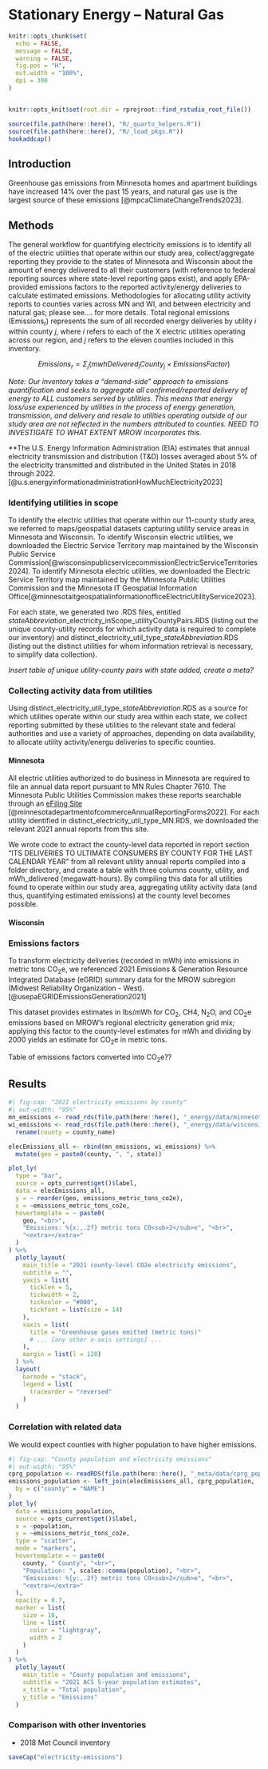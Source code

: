 # Stationary Energy -- Natural Gas

```r
knitr::opts_chunk$set(
  echo = FALSE,
  message = FALSE,
  warning = FALSE,
  fig.pos = "H",
  out.width = "100%",
  dpi = 300
)


knitr::opts_knit$set(root.dir = rprojroot::find_rstudio_root_file())
```

```r
source(file.path(here::here(), "R/_quarto_helpers.R"))
source(file.path(here::here(), "R/_load_pkgs.R"))
hookaddcap()
```

## Introduction

Greenhouse gas emissions from Minnesota homes and apartment buildings have increased 14% over the past 15 years, and natural gas use is the largest source of these emissions [@mpcaClimateChangeTrends2023].

## Methods

The general workflow for quantifying electricity emissions is to identify all of the electric utilities that operate within our study area, collect/aggregate reporting they provide to the states of Minnesota and Wisconsin about the amount of energy delivered to all their customers (with reference to federal reporting sources where state-level reporting gaps exist), and apply EPA-provided emissions factors to the reported activity/energy deliveries to calculate estimated emissions. Methodologies for allocating utility activity reports to counties varies across MN and WI, and between electricity and natural gas; please see.... for more details. Total regional emissions (Emissions~r~) represents the sum of all recorded energy deliveries by utility *i* within county *j*, where *i* refers to each of the X electric utilities operating across our region, and *j* refers to the eleven counties included in this inventory.

$$Emissions_r = \Sigma_j (mwhDelivered_iCounty_j \times {Emissions Factor}) $$

*Note: Our inventory takes a "demand-side" approach to emissions quantification and seeks to aggregate all confirmed/reported delivery of energy to ALL customers served by utilities. This means that energy loss/use experienced by utilities in the process of energy generation, transmission, and delivery and resale to utilities operating outside of our study area are not reflected in the numbers attributed to counties. NEED TO INVESTIGATE TO WHAT EXTENT MROW incorporates this.*

\*\*The U.S. Energy Information Administration (EIA) estimates that annual electricity transmission and distribution (T&D) losses averaged about 5% of the electricity transmitted and distributed in the United States in 2018 through 2022. [@u.s.energyinformationadministrationHowMuchElectricity2023]

### Identifying utilities in scope

To identify the electric utilities that operate within our 11-county study area, we referred to maps/geospatial datasets capturing utility service areas in Minnesota and Wisconsin. To identify Wisconsin electric utilities, we downloaded the Electric Service Territory map maintained by the Wisconsin Public Service Commission[@wisconsinpublicservicecommissionElectricServiceTerritories2024]. To identify Minnesota electric utilities, we downloaded the Electric Service Territory map maintained by the Minnesota Public Utilities Commission and the Minnesota IT Geospatial Information Office[@minnesotaitgeospatialinformationofficeElectricUtilityService2023].

For each state, we generated two .RDS files, entitled *stateAbbreviation*\_electricity_inScope_utilityCountyPairs.RDS (listing out the unique county-utility records for which activity data is required to complete our inventory) and distinct_electricity_util_type\_*stateAbbreviation*.RDS (listing out the distinct utilities for whom information retrieval is necessary, to simplify data collection).

*Insert table of unique utility-county pairs with state added, create a meta?*

### Collecting activity data from utilities

Using distinct_electricity_util_type\_*stateAbbreviation*.RDS as a source for which utilities operate within our study area within each state, we collect reporting submitted by these utilities to the relevant state and federal authorities and use a variety of approaches, depending on data availability, to allocate utility activity/energu deliveries to specific counties.

#### Minnesota

All electric utilities authorized to do business in Minnesota are required to file an annual data report pursuant to MN Rules Chapter 7610. The Minnesota Public Utilities Commission makes these reports searchable through an [eFiling Site](https://www.edockets.state.mn.us/EFiling/edockets/searchDocuments.do?method=eDocketsResult&docketYear=22&docketNumber=19) [@minnesotadepartmentofcommerceAnnualReportingForms2022]. For each utility identified in distinct_electricity_util_type_MN.RDS, we downloaded the relevant 2021 annual reports from this site.

We wrote code to extract the county-level data reported in report section "ITS DELIVERIES TO ULTIMATE CONSUMERS BY COUNTY FOR THE LAST CALENDAR YEAR" from all relevant utility annual reports compiled into a folder directory, and create a table with three columns county, utility, and mWh_delivered (megawatt-hours). By compiling this data for all utilities found to operate within our study area, aggregating utility activity data (and thus, quantifying estimated emissions) at the county level becomes possible.

#### Wisconsin

### Emissions factors

To transform electricity deliveries (recorded in mWh) into emissions in metric tons CO~2~e, we referenced 2021 Emissions & Generation Resource Integrated Database (eGRID) summary data for the MROW subregion (Midwest Reliability Organization - West). [@usepaEGRIDEmissionsGeneration2021]

This dataset provides estimates in lbs/mWh for CO~2~, CH4, N~2~O, and CO~2~e emissions based on MROW's regional electricity generation grid mix; applying this factor to the county-level estimates for mWh and dividing by 2000 yields an estimate for CO~2~e in metric tons.

Table of emissions factors converted into CO~2~e??

## Results

```r
#| fig-cap: "2021 electricity emissions by county"
#| out-width: "95%"
mn_emissions <- read_rds(file.path(here::here(), "_energy/data/minnesota_county_ElecEmissions.RDS"))
wi_emissions <- read_rds(file.path(here::here(), "_energy/data/wisconsin_county_ElecEmissions.RDS")) %>%
  rename(county = county_name)

elecEmissions_all <- rbind(mn_emissions, wi_emissions) %>%
  mutate(geo = paste0(county, ", ", state))

plot_ly(
  type = "bar",
  source = opts_current$get()$label,
  data = elecEmissions_all,
  y = ~ reorder(geo, emissions_metric_tons_co2e),
  x = ~emissions_metric_tons_co2e,
  hovertemplate = ~ paste0(
    geo, "<br>",
    "Emissions: %{x:,.2f} metric tons CO<sub>2</sub>e", "<br>",
    "<extra></extra>"
  )
) %>%
  plotly_layout(
    main_title = "2021 county-level CO2e electricity emissions",
    subtitle = "",
    yaxis = list(
      ticklen = 5,
      tickwidth = 2,
      tickcolor = "#000",
      tickfont = list(size = 14)
    ),
    xaxis = list(
      title = "Greenhouse gases emitted (metric tons)"
      # ... [any other x-axis settings] ...
    ),
    margin = list(l = 120)
  ) %>%
  layout(
    barmode = "stack",
    legend = list(
      traceorder = "reversed"
    )
  )
```

### Correlation with related data

We would expect counties with higher population to have higher emissions.

```r
#| fig-cap: "County population and electricity emissions"
#| out-width: "95%"
cprg_population <- readRDS(file.path(here::here(), "_meta/data/cprg_population.RDS"))
emissions_population <- left_join(elecEmissions_all, cprg_population,
  by = c("county" = "NAME")
)
plot_ly(
  data = emissions_population,
  source = opts_current$get()$label,
  x = ~population,
  y = ~emissions_metric_tons_co2e,
  type = "scatter",
  mode = "markers",
  hovertemplate = ~ paste0(
    county, " County", "<br>",
    "Population: ", scales::comma(population), "<br>",
    "Emissions: %{y:,.2f} metric tons CO<sub>2</sub>e", "<br>",
    "<extra></extra>"
  ),
  opacity = 0.7,
  marker = list(
    size = 18,
    line = list(
      color = "lightgray",
      width = 2
    )
  )
) %>%
  plotly_layout(
    main_title = "County population and emissions",
    subtitle = "2021 ACS 5-year population estimates",
    x_title = "Total population",
    y_title = "Emissions"
  )
```

### Comparison with other inventories

-   2018 Met Council inventory

```r
saveCap("electricity-emissions")
```
